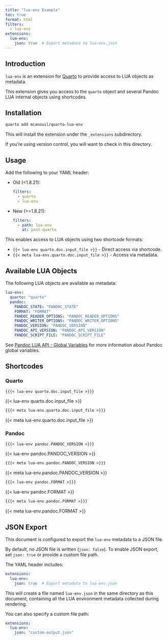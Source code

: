 ```yaml
---
title: "lua-env Example"
toc: true
format: html
filters:
  - lua-env
extensions:
  lua-env:
    json: true  # Export metadata to lua-env.json
---
```


## Introduction

`lua-env` is an extension for [Quarto](https://quarto.org) to provide access to LUA objects as metadata.

This extension gives you access to the `quarto` object and several Pandoc LUA internal objects using shortcodes.

## Installation

```bash
quarto add mcanouil/quarto-lua-env
```

This will install the extension under the `_extensions` subdirectory.

If you're using version control, you will want to check in this directory.

## Usage

Add the following to your YAML header:

- Old (<1.8.21):

  ```yml
  filters:
    - quarto
    - lua-env
  ```

- New (>=1.8.21):

  ```yml
  filters:
    - path: lua-env
      at: post-quarto
  ```

This enables access to LUA objects using two shortcode formats:

- `{{< lua-env quarto.doc.input_file >}}` - Direct access via shortcode.
- `{{< meta lua-env.quarto.doc.input_file >}}` - Access via metadata.

## Available LUA Objects

The following LUA objects are available as metadata:

```yaml
lua-env:
  quarto: "quarto"
  pandoc:
    PANDOC_STATE: "PANDOC_STATE"
    FORMAT: "FORMAT"
    PANDOC_READER_OPTIONS: "PANDOC_READER_OPTIONS"
    PANDOC_WRITER_OPTIONS: "PANDOC_WRITER_OPTIONS"
    PANDOC_VERSION: "PANDOC_VERSION"
    PANDOC_API_VERSION: "PANDOC_API_VERSION"
    PANDOC_SCRIPT_FILE: "PANDOC_SCRIPT_FILE"
```

See [Pandoc LUA API - Global Variables](https://pandoc.org/lua-filters.html#global-variables) for more information about Pandoc global variables.

## Shortcodes

### Quarto

:::: {layout-ncol="2"}

:::: {}

```markdown
{{{< lua-env quarto.doc.input_file >}}}
```

{{< lua-env quarto.doc.input_file >}}

:::

:::: {}

```markdown
{{{< meta lua-env.quarto.doc.input_file >}}}
```

{{< meta lua-env.quarto.doc.input_file >}}

:::
:::

### Pandoc

:::: {layout-ncol="2"}
:::: {}

```markdown
{{{< lua-env pandoc.PANDOC_VERSION >}}}
```

{{< lua-env pandoc.PANDOC_VERSION >}}

:::
:::: {}

```markdown
{{{< meta lua-env.pandoc.PANDOC_VERSION >}}}
```

{{< meta lua-env.pandoc.PANDOC_VERSION >}}

:::
:::

:::: {layout-ncol="2"}
:::: {}

```markdown
{{{< lua-env pandoc.FORMAT >}}}
```

{{< lua-env pandoc.FORMAT >}}

:::
:::: {}

```markdown
{{{< meta lua-env.pandoc.FORMAT >}}}
```

{{< meta lua-env.pandoc.FORMAT >}}

:::
:::

## JSON Export

This document is configured to export the `lua-env` metadata to a JSON file.

By default, no JSON file is written (`json: false`). To enable JSON export, set `json: true` or provide a custom file path.

The YAML header includes:

```yaml
extensions:
  lua-env:
    json: true  # Export metadata to lua-env.json
```

This will create a file named `lua-env.json` in the same directory as this document, containing all the LUA environment metadata collected during rendering.

You can also specify a custom file path:

```yaml
extensions:
  lua-env:
    json: "custom-output.json"
```
